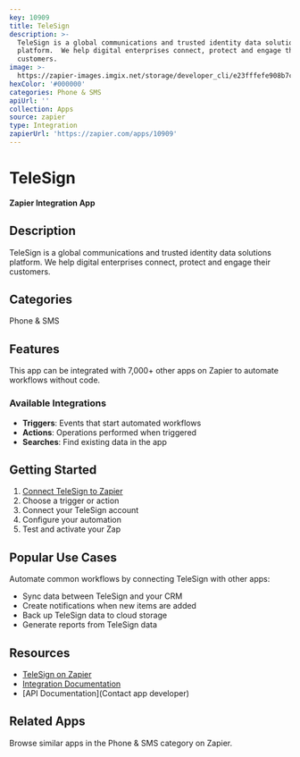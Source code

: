 ```yaml
---
key: 10909
title: TeleSign
description: >-
  TeleSign is a global communications and trusted identity data solutions
  platform.  We help digital enterprises connect, protect and engage their
  customers.
image: >-
  https://zapier-images.imgix.net/storage/developer_cli/e23fffefe908b7c244e0ecd352feb610.png?auto=format%2Ccompress&ixlib=python-3.0.0&q=50
hexColor: '#000000'
categories: Phone & SMS
apiUrl: ''
collection: Apps
source: zapier
type: Integration
zapierUrl: 'https://zapier.com/apps/10909'
---
```

# TeleSign

**Zapier Integration App**

## Description

TeleSign is a global communications and trusted identity data solutions platform.  We help digital enterprises connect, protect and engage their customers.

## Categories

Phone & SMS

## Features

This app can be integrated with 7,000+ other apps on Zapier to automate workflows without code.

### Available Integrations

- **Triggers**: Events that start automated workflows
- **Actions**: Operations performed when triggered
- **Searches**: Find existing data in the app

## Getting Started

1. [Connect TeleSign to Zapier](https://zapier.com/apps/10909)
2. Choose a trigger or action
3. Connect your TeleSign account
4. Configure your automation
5. Test and activate your Zap

## Popular Use Cases

Automate common workflows by connecting TeleSign with other apps:

- Sync data between TeleSign and your CRM
- Create notifications when new items are added
- Back up TeleSign data to cloud storage
- Generate reports from TeleSign data

## Resources

- [TeleSign on Zapier](https://zapier.com/apps/10909)
- [Integration Documentation](https://zapier.com/apps/10909/integrations)
- [API Documentation](Contact app developer)

## Related Apps

Browse similar apps in the Phone & SMS category on Zapier.
